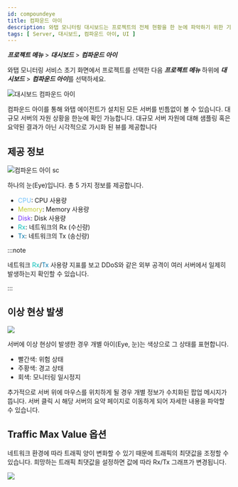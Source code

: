 ```yaml
---
id: compoundeye
title: 컴파운드 아이
description: 와탭 모니터링 대시보드는 프로젝트의 전체 현황을 한 눈에 파악하기 위한 기능을 제공합니다.
tags: [ Server, 대시보드, 컴파운드 아이, UI ]
---
```


***프로젝트 메뉴*** > ***대시보드*** > ***컴파운드 아이***

와탭 모니터링 서비스 초기 화면에서 프로젝트를 선택한 다음 ***프로젝트 메뉴*** 하위에 ***대시보드*** > ***컴파운드 아이***를 선택하세요.

<!--![](https://img.whatap.io/media/images/Screenshot_2021-03-17_Server_Monitoring1.png) -->
![대시보드 컴파운드 아이](/img/compoundeye-chart.png)

컴파운드 아이를 통해 와탭 에이전트가 설치된 모든 서버를 빈틈없이 볼 수 있습니다. 대규모 서버의 자원 상황을 한눈에 확인 가능합니다. 대규모 서버 자원에 대해 샘플링 혹은 요약된 결과가 아닌 시각적으로 가시화 된 뷰를 제공합니다

## 제공 정보

<!-- ![](https://img.whatap.io/media/user_guide_server/dashboard/1430.png) -->
![컴파운드 아이 sc](/img/compound-eye.png)

하나의 눈(Eye)입니다. 총 5 가지 정보를 제공합니다.
* <font color='73C2FC'>CPU</font>: CPU 사용량
* <font color='C0CA33'>Memory</font>: Memory 사용량
* <font color='7632FF'>Disk</font>: Disk 사용량
* <font color='00BEB8'>Rx</font>: 네트워크의 Rx (수신량)
* <font color='0076AC'>Tx</font>: 네트워크의 Tx (송신량) 

:::note

네트워크 <font color='00BEB8'>Rx</font>/<font color='0076AC'>Tx</font> 사용량 지표를 보고 DDoS와 같은 외부 공격이 여러 서버에서 일제히 발생하는지 확인할 수 있습니다.

:::

## 이상 현상 발생

![](https://img.whatap.io/media/images/Screenshot.png)

서버에 이상 현상이 발생한 경우 개별 아이(Eye, 눈)는 색상으로 그 상태를 표현합니다.
* <span class='ov10'>빨간색</span>: 위험 상태
* <span class='wer'>주황색</span>: 경고 상태
* <span class='mstop'>회색</span>: 모니터링 일시정지

추가적으로 서버 위에 마우스를 위치하게 될 경우 개별 정보가 수치화된 팝업 메시지가 뜹니다. 서버 클릭 시 해당 서버의 요약 페이지로 이동하게 되어 자세한 내용을 파악할 수 있습니다.

## Traffic Max Value 옵션

네트워크 환경에 따라 트래픽 양이 변화할 수 있기 때문에 트래픽의 최댓값을 조정할 수 있습니다. 희망하는 트래픽 최댓값을 설정하면 값에 따라 Rx/Tx 그래프가 변경됩니다.

![](https://img.whatap.io/media/images/Screenshot_2021-03-17_server_14861_-_Server_Monitoring6.png)